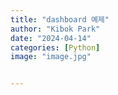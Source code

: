 ```yaml
---
title: "dashboard 예제"
author: "Kibok Park"
date: "2024-04-14"
categories: [Python]
image: "image.jpg"


---
```




